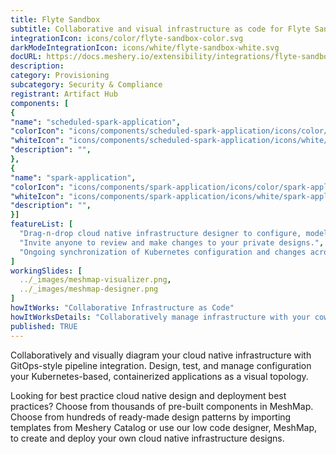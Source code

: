 ```yaml
---
title: Flyte Sandbox
subtitle: Collaborative and visual infrastructure as code for Flyte Sandbox
integrationIcon: icons/color/flyte-sandbox-color.svg
darkModeIntegrationIcon: icons/white/flyte-sandbox-white.svg
docURL: https://docs.meshery.io/extensibility/integrations/flyte-sandbox
description: 
category: Provisioning
subcategory: Security & Compliance
registrant: Artifact Hub
components: [
{
"name": "scheduled-spark-application",
"colorIcon": "icons/components/scheduled-spark-application/icons/color/scheduled-spark-application-color.svg",
"whiteIcon": "icons/components/scheduled-spark-application/icons/white/scheduled-spark-application-white.svg",
"description": "",
},
{
"name": "spark-application",
"colorIcon": "icons/components/spark-application/icons/color/spark-application-color.svg",
"whiteIcon": "icons/components/spark-application/icons/white/spark-application-white.svg",
"description": "",
}]
featureList: [
  "Drag-n-drop cloud native infrastructure designer to configure, model, and deploy your workloads.",
  "Invite anyone to review and make changes to your private designs.",
  "Ongoing synchronization of Kubernetes configuration and changes across any number of clusters."
]
workingSlides: [
  ../_images/meshmap-visualizer.png,
  ../_images/meshmap-designer.png
]
howItWorks: "Collaborative Infrastructure as Code"
howItWorksDetails: "Collaboratively manage infrastructure with your coworkers synchronously sharing the same designs."
published: TRUE
---
```

<p>

</p>
<p>
    Collaboratively and visually diagram your cloud native infrastructure with GitOps-style pipeline integration. Design, test, and manage configuration your Kubernetes-based, containerized applications as a visual topology.
</p>
<p>
    Looking for best practice cloud native design and deployment best practices? Choose from thousands of pre-built components in MeshMap. Choose from hundreds of ready-made design patterns by importing templates from Meshery Catalog or use our low code designer, MeshMap, to create and deploy your own cloud native infrastructure designs.
</p>
